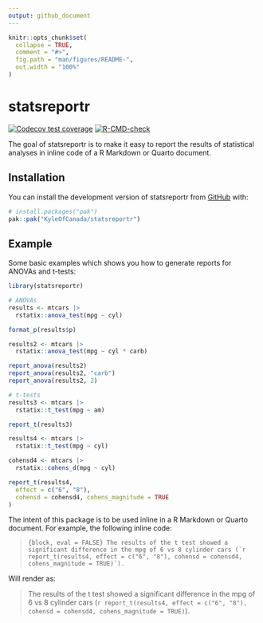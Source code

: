 ```yaml
---
output: github_document
---
```


<!-- README.md is generated from README.Rmd. Please edit that file -->

```r
knitr::opts_chunk$set(
  collapse = TRUE,
  comment = "#>",
  fig.path = "man/figures/README-",
  out.width = "100%"
)
```

# statsreportr

<!-- badges: start -->
[![Codecov test coverage](https://codecov.io/gh/KyleOfCanada/statsreportr/graph/badge.svg)](https://app.codecov.io/gh/KyleOfCanada/statsreportr)
[![R-CMD-check](https://github.com/KyleOfCanada/statsreportr/actions/workflows/R-CMD-check.yaml/badge.svg)](https://github.com/KyleOfCanada/statsreportr/actions/workflows/R-CMD-check.yaml)
<!-- badges: end -->

The goal of statsreportr is to make it easy to report the results of statistical analyses in inline code of a R Markdown or Quarto document.

## Installation

You can install the development version of statsreportr from [GitHub](https://github.com/) with:

``` r
# install.packages("pak")
pak::pak("KyleOfCanada/statsreportr")
```

## Example

Some basic examples which shows you how to generate reports for ANOVAs and t-tests:

```r
library(statsreportr)

# ANOVAs
results <- mtcars |>
  rstatix::anova_test(mpg ~ cyl)

format_p(results$p)

results2 <- mtcars |>
  rstatix::anova_test(mpg ~ cyl * carb)

report_anova(results2)
report_anova(results2, "carb")
report_anova(results2, 2)

# t-tests
results3 <- mtcars |>
  rstatix::t_test(mpg ~ am)

report_t(results3)

results4 <- mtcars |>
  rstatix::t_test(mpg ~ cyl)

cohensd4 <- mtcars |>
  rstatix::cohens_d(mpg ~ cyl)

report_t(results4,
  effect = c("6", "8"),
  cohensd = cohensd4, cohens_magnitude = TRUE
)
```
The intent of this package is to be used inline in a R Markdown or Quarto document. For example, the following inline code:

> ```{block, eval = FALSE}
The results of the t test showed a significant difference in the mpg of 6 vs 8 cylinder cars (`r report_t(results4, effect = c("6", "8"), cohensd = cohensd4, cohens_magnitude = TRUE)`). 
> ```

Will render as:

> The results of the t test showed a significant difference in the mpg of 6 vs 8 cylinder cars (`r report_t(results4, effect = c("6", "8"), cohensd = cohensd4, cohens_magnitude = TRUE)`).

